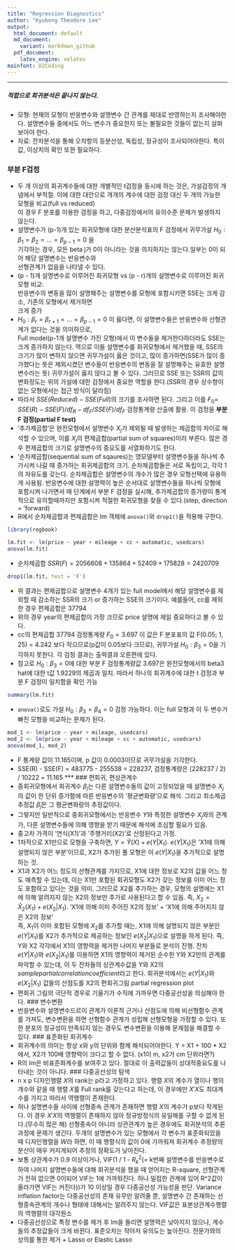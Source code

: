 ```yaml
---
title: "Regression Diagnostics"
author: "Kyubong Theodore Lee"
output:
  html_document: default
  md_document:
    variant: markdown_github
  pdf_document:
    latex_engine: xelatex
mainfont: D2Coding
---
```

***
##### 적합으로 회귀분석은 끝나지 않는다.
- 모형: 현재의 모형이 반응변수와 설명변수 간 관계를 제대로 반영하는지 조사해야한다. 설명변수들 중에서도 어느 변수가 중요한지 또는 불필요한 것들이 없는지 살펴보아야 한다.
- 자료: 잔차분석을 통해 오차항의 등분산성, 독립성, 정규성이 조사되어야한다. 특이값, 이상치의 확인 또한 필요하다.

### 부분 F검정
- 두 개 이상의 회귀계수들에 대한 개별적인 t검정을 동시에 하는 것은, 가설검정의 개념에서 부적절. 이에 대한 대안으로 개개의 계수에 대한 검정 대신 두 개의 가능한 모형을 비교(full vs reduced)<br/>
이 경우 F 분포를 이용한 검정을 하고, 다중검정에서의 유의수준 문제가 발생하지 않는다.
- 설명변수가 (p-1)개 있는 회귀모형에 대한 분산분석표의 F 검정에서 귀무가설 $H_{0}: β_{1} = β_{2} = ... = β_{p-1} = 0$ 을  
기각하는 경우, 모든 beta j가 0이 아니라는 것을 의지하지는 않는다.일부는 0이 되어 해당 설명변수는 반응변수와  
선형관계가 없음을 나타낼 수 있다. 
- (p - 1)개 설명변수로 이루어진 회귀모형 vs (p - r)개의 설명변수로 이루어진 회귀모형 비교:<br/>반응변수의 변동을 많이 설명해주는 설명변수를 모형에 포함시키면 SSE는 크게 감소, 기존의 모형에서 제거하면<br/> 크게 증가
- $H_{0}: β_{r} = β_{r+1} = ... = β_{p-1} = 0$ 이 옳다면, 이 설명변수들은 반응변수와 선형관계가 없다는 것을 의미하므로,<br/> Full model(p-1개 설명변수 가진 모형)에서 이 변수들을 제거한다하더라도 SSE는 크게 증가하지 않는다. 역으로 이들 설명변수를 회귀모형에서 제거했을 때, SSE의 크기가 많이 변하지 않으면 귀무가설이 옳은 것이고, 많이 증가하면(SSE가 많이 증가했다는 뜻은 제외시켰던 변수들이 반응변수의 변동을 잘 설명해주는 유효한 설명변수라는 뜻) 귀무가설이 옳지 않다고 볼 수 있다. 그러므로 SSE 또는 SSR의 값의 변화정도는 위의 가설에 대한 검정에서 중요한 역할을 한다.(SSR의 경우 상수항이 없는 모형에서는 접근 방식이 달라짐)
- 따라서 $SSE(Reduced) - SSE(Full)$의 크기를 조사하면 된다. 그리고 이를 $F_{0} =$ ${SSE(R) - SSE(F) / df_{R}-df_{F}} / {SSE(F)/df_{F}}$ 검정통계량 산출에 활용. 이 검정을 **부분 F 검정(partial F test)**
- '추가제곱합'은 완전모형에서 설명변수 $X_{j}$가 제외될 때 발생하는 제곱합의 차이로 해석할 수 있으며, 이를 $X_{j}$의 편제곱합(partial sum of squares)이라 부른다. 많은 경우 편제곱합의 크기로 설명변수의 중요도를 서열화하기도 한다.
- '순차제곱합(sequential sum of sqaures)는 영모델부터 설명변수들을 하나씩 추가시켜 나갈 때 증가하는 회귀제곱합의 크기. 순차제곱합들은 서로 독립이고, 각각 1의 자유도를 갖는다. 순차제곱합은 설명변수의 개수가 많은 경우 모형선택에 유용하게 사용됨. 반응변수에 대한 설명력이 높은 순서대로 설명변수들을 하나씩 모형에 포함시켜 나가면서 매 단계에서 부분 F 검정을 실시해, 추가제곱합의 증가량이 통계적으로 유의할때까지만 포함시켜 적절한 회귀모형을 찾을 수 있다.(step, direction = 'forward)
- R에서 순차제곱합과 편제곱합은 lm 객체에 `anova()`와 `drop1()`을 적용해 구한다.

```r
library(regbook)
```

```r
lm.fit <- lm(price ~ year + mileage + cc + automatic, usedcars)
anova(lm.fit)
```
- 순차제곱합 $SSR(F) = 2056608 + 135864 + 52409 + 175828 = 2420709$
```r
drop1(lm.fit, test = 'F')
```
- 위 결과는 편제곱합으로 설명변수 4개가 있는 full model에서 해당 설명변수를 제외할 때 감소하는 SSR의 크기 or 증가하는 SSE의 크기이다. 예를들어, cc를 제외한 경우 편제곱합은 37794
- 위의 경우 year의 편제곱합이 가장 크므로 price 설명에 제일 중요하다고 볼 수 있다.
- cc의 편제곱합 37794 검정통계량 $F_{0} = 3.697$ 이 값은 F 분포표의 값 F(0.05; 1, 25) = 4.242 보다 작으므로(p값이 0.05보다 크므로), 귀무가설 $H_{0}: β_{3} = 0$을 기각하지 못한다. 각 검정 결과는 출력결과 오른편에 있다.
- 참고로 $H_{0}: β_{3} = 0$에 대한 부분 F 검정통계량값 3.697은 완전모형에서의 beta3 hat에 대한 t값 1.9229의 제곱과 일치. 따라서 하나의 회귀계수에 대한 t 검정과 부분 F 검정이 일치함을 확인 가능
```r
summary(lm.fit)
```
- `anova()`로도 가설 $H_{0}: β_{3} = β_{4} = 0$ 검정 가능하다. 이는 full 모형과 이 두 변수가 빠진 모형을 비교하는 문제가 된다.
```r
mod_1 <- lm(price ~ year + mileage, usedcars)
mod_2 <- lm(price ~ year + mileage + cc + automatic, usedcars)
anova(mod_1, mod_2)
```
- F 통계량 값이 11.165이며, p 값이 0.0003이므로 귀무가설을 기각한다.
- SSE(R) - SSE(F) = 483775 - 255538 = 228237, 검정통계량은 (228237 / 2) / 10222 = 11.165
***
### 편회귀, 편상관계수
- 중회귀모형에서 회귀계수 $β_{j}$는 다른 설명변수들의 값이 고정되었을 때 설명변수 $X_{j}$의 값이 한 단위 증가함에 따른 반응변수의 '평균변화량'으로 해석. 그리고 최소제곱추정값 $\hat{β}_{j}$은 그 평균변화량의 추정값이다. 
- 그렇지만 일반적으로 중회귀모형에서는 반응변수 $Y$와 특정한 설명변수 $X_{j}$와의 관계가, 다른 설명변수들에 의해 영향을 받기 때문에 해석에 조심할 필요가 있음.
- 중고차 가격이 '연식(X1)'과 '주행거리(X2)'로 산정된다고 가정.
- 1차적으로 X1만으로 모형을 구축하면, $Y = \hat{Y}(X) + e(Y|X_{1})$. $e(Y|X_{1})$은 'X1에 의해 설명되지 않은 부분'이므로, X2가 추가된 풀 모형은 이 $e(Y|X_{1})$을 추가적으로 설명하는 것.
- X1과 X2가 어느 정도의 선형관계를 가지므로, X1에 대한 정보로 X2의 값을 어느 정도 예측할 수 있는데, 이는 X1만 포함된 회귀모형도 X2가 갖는 정보를 이미 어느 정도 포함하고 있다는 것을 의미. 그러므로 X2를 추가하는 경우, 모형의 설명에는 X1에 의해 알려지지 않는 X2의 정보만 추가로 사용된다고 할 수 있음. 즉, $X_{2} = \hat{X}_{2}(X_{1}) + e(X_{2}|X_{1})$. 'X1에 의해 이미 주어진 X2의 정보' + 'X1에 의해 주어지지 않은 X2의 정보'<br/>
즉, $X_{1}$이 이미 포함된 모형에 $X_{2}$를 추가할 때는, X1에 의해 설명되지 않은 부분인 $e(Y|X_{1})$를 X2가 추가적으로 제공하는 정보인 $e(X_{2}|X_{1})$으로 설명을 하게 된다. 즉, Y와 X2 각각에서 X1의 영향력을 제거한 나머지 부분들로 분석이 진행.
잔차 $e(Y|X_{1})$와 $e(X_{2}|X_{1})$를 이용하면 X1의 영향력이 제거된 순수한 Y와 X2만의 관계를 파악할 수 있는데, 이 두 잔차들의 상관계수값을 Y와 X2의  $sample partial correlation coefficient$라고 한다. 회귀분석에서는 $e(Y|X_{1})$와 $e(X_{2}|X_{1})$ 값들의 산점도를 X2의 편회귀그림 partial regression plot
- 편회귀 그림의 극단적 경우로 기울기가 수직에 가까우면 다중공선성을 의심해야 한다.
### 변수변환
- 반응변수와 설명변수드르이 관계가 이론적 근거나 산점도에 의해 비선형함수 관계를 가져도, 변수변환을 하면 선형함수 관계가 성립해 선형모형을 가정할 수 있다. 또한 분포의 정규성이 만족되지 않는 경우도 변수변환을 이용해 문제점을 해결할 수 있다.
### 표준화된 회귀계수
- 회귀계수의 의미는 항상 x와 y의 단위와 함께 해석되어야한다.  Y = X1 + 100 * X2에서, X2가 100배 영향력이 크다고 할 수 없다. (x1이 m, x2가 cm 단위라면?)
- R의 lm은 비표준화계수를 보여주고 있다. 절대로 이 출력값들이 상대적중요도를 나타내는 것이 아니다.
### 다중공선성의 탐색
- n x p 디자인행렬 $X$의 rank는 p라고 가정하고 있다. 행렬 $X$의 계수가 열이나 행의 개수와 같을 때 행렬 $X$를 Full rank를 갖는다고 하는데, 이 경우에만 $X'X$도 최대계수를 가지고 따라서 역행렬이 존재한다.
- 허나 설명변수들 사이에 선형종속 관계가 존재하면 행렬 $X$의 계수가 p보다 작게된다. 이 경우 $X'X$의 역행렬이 존재하지 않아 정규방정식의 유일해를 구할 수 없게 된다.(무수히 많은 해) 선형종속이 아니라 상관관계가 높은 경우에도 회귀분석의 추론과정에 문제가 생긴다. 두개의 설명변수가 있는 모형에서 각 변수가 표준화되었을 때 디자인행렬을 $W$라 하면, 이 때 행렬식의 값이 0에 가까워져 회귀계수 추정량의 분산이 매우 커지게되어 추정의 정확도가 낮아진다.
- 보통 상관계수가 0.9 이상이거나, VIF(1 / 1 - $R_{k}^2$(= k번째 설명변수를 반응변수로 하여 나머지 설명변수들에 대해 회귀분석을 했을 때 얻어지는 R-square, 선형관계가 전혀 없으면 0이되어 VIF는 1에 가까워진다. 허나 밀접한 관계에 있어 R^2값이 올라가면 VIF는 커진다))가 10 이상일 경우 다중공선성 가능성을 판단. Variance inflation factor는 다중공선성의 존재 유무만 알려줄 뿐, 설명변수 간 존재하는 선형종속관계의 개수나 형태에 대해서는 알려주지 않는다. VIF값은 표본상관계수행렬의 역행렬의 대각원소
- 다중공선성으로 특정 변수를 제거 후 lm을 돌리면 설명력은 낮아지지 않으나, 계수들의 추정값들이 크게 바뀐다. 표준오차는 작아저 유의도는 높아진다. 전문가와의 상의를 통한 제거 + Lasso or Elastic Lasso